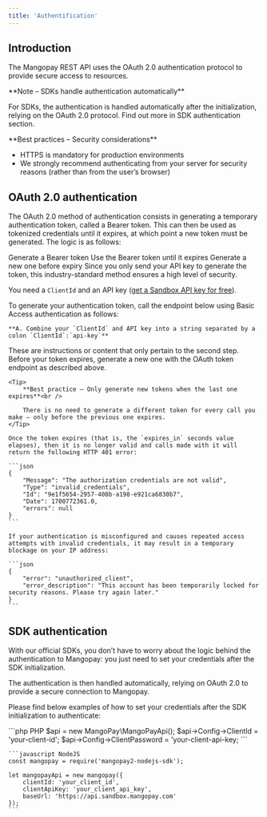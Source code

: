 ```yaml
---
title: 'Authentification'
---
```


## Introduction

The Mangopay REST API uses the OAuth 2.0 authentication protocol to provide secure access to resources. 

<Note>
**Note – SDKs handle authentication automatically**

For SDKs, the authentication is handled automatically after the initialization, relying on the OAuth 2.0 protocol. Find out more in SDK authentication section.
</Note>

<Tip>
**Best practices – Security considerations**

- HTTPS is mandatory for production environments
- We strongly recommend authenticating from your server for security reasons (rather than from the user’s browser)
</Tip>

## OAuth 2.0 authentication

The OAuth 2.0 method of authentication consists in generating a temporary authentication token, called a Bearer token. This can then be used as tokenized credentials until it expires, at which point a new token must be generated. The logic is as follows:

Generate a Bearer token
Use the Bearer token until it expires
Generate a new one before expiry
Since you only send your API key to generate the token, this industry-standard method ensures a high level of security.

You need a `ClientId` and an API key ([get a Sandbox API key for free](https://hub.mangopay.com/user-registration)).

<Steps>
  <Step title="Generate a Bearer token">
    To generate your authentication token, call the endpoint below using Basic Access authentication as follows:

    **A. Combine your `ClientId` and API key into a string separated by a colon `ClientId`:`api-key`**
  </Step>
  <Step title="Use your Bearer token until it expires">
    These are instructions or content that only pertain to the second step.
  </Step>
  <Step title="Generate a new token before expiry">
    Before your token expires, generate a new one with the OAuth token endpoint as described above. 

    <Tip>
        **Best practice – Only generate new tokens when the last one expires**<br />

        There is no need to generate a different token for every call you make – only before the previous one expires.
    </Tip>

    Once the token expires (that is, the `expires_in` seconds value elapses), then it is no longer valid and calls made with it will return the following HTTP 401 error: 

    ```json
    {
        "Message": "The authorization credentials are not valid",
        "Type": "invalid_credentials",
        "Id": "9e1f5654-2957-408b-a198-e921ca6830b7",
        "Date": 1700772361.0,
        "errors": null
    }
    ```

    If your authentication is misconfigured and causes repeated access attempts with invalid credentials, it may result in a temporary blockage on your IP address:

    ```json
    {
        "error": "unauthorized_client",
        "error_description": "This account has been temporarily locked for security reasons. Please try again later."
    }
    ```
  </Step>
</Steps>

## SDK authentication

With our official SDKs, you don’t have to worry about the logic behind the authentication to Mangopay: you just need to set your credentials after the SDK initialization.

The authentication is then handled automatically, relying on OAuth 2.0 to provide a secure connection to Mangopay.

Please find below examples of how to set your credentials after the SDK initialization to authenticate:


<CodeGroup>
    ```php PHP
    $api = new MangoPay\MangoPayApi();
    $api->Config->ClientId = 'your-client-id';
    $api->Config->ClientPassword = 'your-client-api-key;
    ```

    ```javascript NodeJS
    const mangopay = require('mangopay2-nodejs-sdk');

    let mangopayApi = new mangopay({
        clientId: 'your_client_id',
        clientApiKey: 'your_client_api_key',
        baseUrl: 'https://api.sandbox.mangopay.com'
    });
    ```
</CodeGroup>